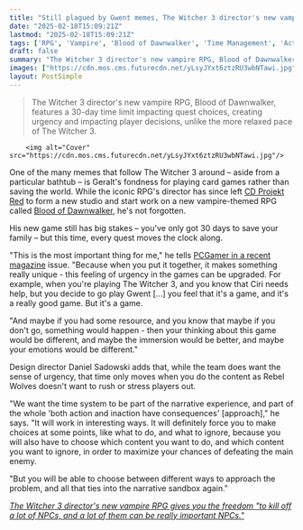 ```yaml
---
title: "Still plagued by Gwent memes, The Witcher 3 director's new vampire RPG makes you think twice about playing mini-games while the world burns"
date: "2025-02-18T15:09:21Z"
lastmod: "2025-02-18T15:09:21Z"
tags: ['RPG', 'Vampire', 'Blood of Dawnwalker', 'Time Management', 'Action']
draft: false
summary: "The Witcher 3 director's new vampire RPG, Blood of Dawnwalker, features a 30-day time limit impacting quest choices, creating urgency and impacting player decisions, unlike the more relaxed pace of The Witcher 3."
images: ["https://cdn.mos.cms.futurecdn.net/yLsyJYxt6ztzRU3wbNTawi.jpg"]
layout: PostSimple
---
```

> The Witcher 3 director's new vampire RPG, Blood of Dawnwalker, features a 30-day time limit impacting quest choices, creating urgency and impacting player decisions, unlike the more relaxed pace of The Witcher 3.


        <img alt="Cover" src="https://cdn.mos.cms.futurecdn.net/yLsyJYxt6ztzRU3wbNTawi.jpg"/>
        
One of the many memes that follow The Witcher 3 around – aside from a particular bathtub – is Geralt's fondness for playing card games rather than saving the world. While the iconic RPG's director has since left [CD Projekt Red](https://www.gamesradar.com/tag/cd-projekt-red/) to form a new studio and start work on a new vampire-themed RPG called [Blood of Dawnwalker](https://www.gamesradar.com/the-blood-of-dawnwalker-guide/), he's not forgotten.

His new game still has big stakes – you've only got 30 days to save your family – but this time, every quest moves the clock along.

"This is the most important thing for me," he tells [PCGamer in a recent magazine](https://www.awin1.com/awclick.php?awinmid=2961&awinaffid=103504&clickref=grd-us-2248676285409991792&p=https%3A%2F%2Fwww.magazinesdirect.com%2Faz-magazines%2F6936629%2Fpc-gamer-uk-edition-magazine-subscription.thtml) issue. "Because when you put it together, it makes something really unique - this feeling of urgency in the games can be upgraded. For example, when you're playing The Witcher 3, and you know that Ciri needs help, but you decide to go play Gwent [...] you feel that it's a game, and it's a really good game. But it's a game.

"And maybe if you had some resource, and you know that maybe if you don't go, something would happen - then your thinking about this game would be different, and maybe the immersion would be better, and maybe your emotions would be different."

Design director Daniel Sadowski adds that, while the team does want the sense of urgency, that time only moves when you do the content as Rebel Wolves doesn't want to rush or stress players out.

"We want the time system to be part of the narrative experience, and part of the whole 'both action and inaction have consequences' [approach]," he says. "It will work in interesting ways. It will definitely force you to make choices at some points, like what to do, and what to ignore, because you will also have to choose which content you want to do, and which content you want to ignore, in order to maximize your chances of defeating the main enemy.

"But you will be able to choose between different ways to approach the problem, and all that ties into the narrative sandbox again."

[<em>The Witcher 3 director's new vampire RPG gives you the freedom "to kill off a lot of NPCs, and a lot of them can be really important NPCs."</em>](https://www.gamesradar.com/games/rpg/the-witcher-3-directors-new-vampire-rpg-gives-you-the-freedom-to-kill-off-a-lot-of-npcs-and-a-lot-of-them-can-be-really-important-npcs/)
        